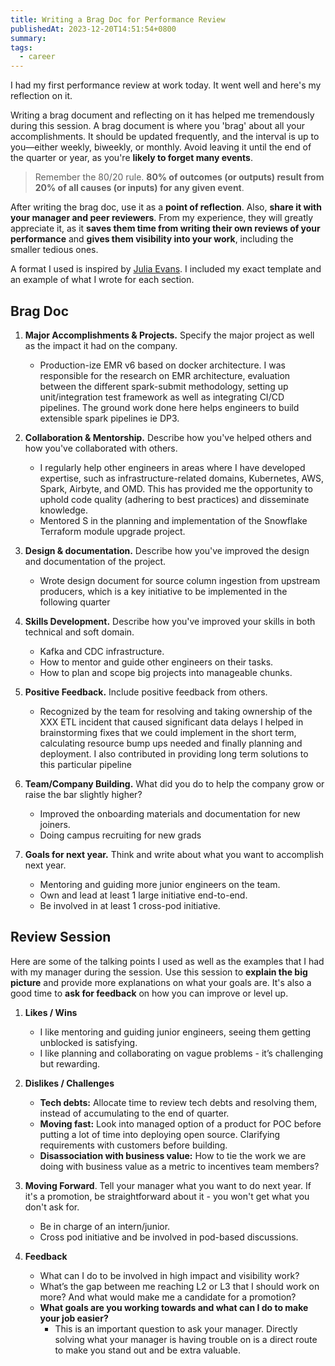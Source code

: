 ```yaml
---
title: Writing a Brag Doc for Performance Review
publishedAt: 2023-12-20T14:51:54+0800
summary:
tags:
  - career
---
```


I had my first performance review at work today. It went well and here's my reflection on it.

Writing a brag document and reflecting on it has helped me tremendously during this session. A brag document is where you 'brag' about all your accomplishments. It should be updated frequently, and the interval is up to you—either weekly, biweekly, or monthly. Avoid leaving it until the end of the quarter or year, as you're **likely to forget many events**.

> Remember the 80/20 rule. **80% of outcomes (or outputs) result from 20% of all causes (or inputs) for any given event**.

After writing the brag doc, use it as a **point of reflection**. Also, **share it with your manager and peer reviewers**. From my experience, they will greatly appreciate it, as it **saves them time from writing their own reviews of your performance** and **gives them visibility into your work**, including the smaller tedious ones.

A format I used is inspired by [Julia Evans](https://jvns.ca/blog/brag-documents/). I included my exact template and an example of what I wrote for each section.

## Brag Doc

1. **Major Accomplishments & Projects.** Specify the major project as well as the impact it had on the company.

   - Production-ize EMR v6 based on docker architecture. I was responsible for the research on EMR architecture, evaluation between the different spark-submit methodology, setting up unit/integration test framework as well as integrating CI/CD pipelines. The ground work done here helps engineers to build extensible spark pipelines ie DP3.

2. **Collaboration & Mentorship.** Describe how you've helped others and how you've collaborated with others.

   - I regularly help other engineers in areas where I have developed expertise, such as infrastructure-related domains, Kubernetes, AWS, Spark, Airbyte, and OMD. This has provided me the opportunity to uphold code quality (adhering to best practices) and disseminate knowledge.
   - Mentored S in the planning and implementation of the Snowflake Terraform module upgrade project.

3. **Design & documentation.** Describe how you've improved the design and documentation of the project.

   - Wrote design document for source column ingestion from upstream producers, which is a key initiative to be implemented in the following quarter

4. **Skills Development.** Describe how you've improved your skills in both technical and soft domain.

   - Kafka and CDC infrastructure.
   - How to mentor and guide other engineers on their tasks.
   - How to plan and scope big projects into manageable chunks.

5. **Positive Feedback.** Include positive feedback from others.

   - Recognized by the team for resolving and taking ownership of the XXX ETL incident that caused significant data delays I helped in brainstorming fixes that we could implement in the short term, calculating resource bump ups needed and finally planning and deployment. I also contributed in providing long term solutions to this particular pipeline

6. **Team/Company Building.** What did you do to help the company grow or raise the bar slightly higher?

   - Improved the onboarding materials and documentation for new joiners.
   - Doing campus recruiting for new grads

7. **Goals for next year.** Think and write about what you want to accomplish next year.

   - Mentoring and guiding more junior engineers on the team.
   - Own and lead at least 1 large initiative end-to-end.
   - Be involved in at least 1 cross-pod initiative.

## Review Session

Here are some of the talking points I used as well as the examples that I had with my manager during the session. Use this session to **explain the big picture** and provide more explanations on what your goals are. It's also a good time to **ask for feedback** on how you can improve or level up.

1. **Likes / Wins**

   - I like mentoring and guiding junior engineers, seeing them getting unblocked is satisfying.
   - I like planning and collaborating on vague problems - it’s challenging but rewarding.

2. **Dislikes / Challenges**

   - **Tech debts:** Allocate time to review tech debts and resolving them, instead of accumulating to the end of quarter.
   - **Moving fast:** Look into managed option of a product for POC before putting a lot of time into deploying open source. Clarifying requirements with customers before building.
   - **Disassociation with business value:** How to tie the work we are doing with business value as a metric to incentives team members?

3. **Moving Forward**. Tell your manager what you want to do next year. If it's a promotion, be straightforward about it - you won't get what you don't ask for.

   - Be in charge of an intern/junior.
   - Cross pod initiative and be involved in pod-based discussions.

4. **Feedback**

   - What can I do to be involved in high impact and visibility work?
   - What’s the gap between me reaching L2 or L3 that I should work on more? And what would make me a candidate for a promotion?
   - **What goals are you working towards and what can I do to make your job easier?**
     - This is an important question to ask your manager. Directly solving what your manager is having trouble on is a direct route to make you stand out and be extra valuable.
